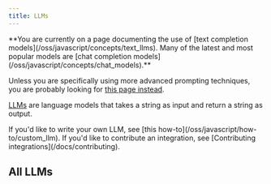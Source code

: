 ```yaml
---
title: LLMs
---
```


<Warning>
**You are currently on a page documenting the use of [text completion models](/oss/javascript/concepts/text_llms). Many of the latest and most popular models are [chat completion models](/oss/javascript/concepts/chat_models).**


Unless you are specifically using more advanced prompting techniques, you are probably looking for [this page instead](/oss/javascript/integrations/chat/).
</Warning>

[LLMs](docs/concepts/#llms) are language models that takes a string as input and return a string as output.

<Info>
If you'd like to write your own LLM, see [this how-to](/oss/javascript/how-to/custom_llm). If you'd like to contribute an integration, see [Contributing integrations](/docs/contributing).
</Info>

## All LLMs

<Columns cols={3}>
  <Card
    title="AI21"
    icon="link"
    href="/oss/javascript/integrations/llms/ai21"
    arrow="true"
    cta="View guide"
  >
  </Card>
  <Card
    title="AlephAlpha"
    icon="link"
    href="/oss/javascript/integrations/llms/aleph_alpha"
    arrow="true"
    cta="View guide"
  >
  </Card>
  <Card
    title="Arcjet Redact"
    icon="link"
    href="/oss/javascript/integrations/llms/arcjet"
    arrow="true"
    cta="View guide"
  >
  </Card>
  <Card
    title="AWS SageMakerEndpoint"
    icon="link"
    href="/oss/javascript/integrations/llms/aws_sagemaker"
    arrow="true"
    cta="View guide"
  >
  </Card>
  <Card
    title="Azure OpenAI"
    icon="link"
    href="/oss/javascript/integrations/llms/azure"
    arrow="true"
    cta="View guide"
  >
  </Card>
  <Card
    title="Bedrock"
    icon="link"
    href="/oss/javascript/integrations/llms/bedrock"
    arrow="true"
    cta="View guide"
  >
  </Card>
  <Card
    title="ChromeAI"
    icon="link"
    href="/oss/javascript/integrations/llms/chrome_ai"
    arrow="true"
    cta="View guide"
  >
  </Card>
  <Card
    title="Cloudflare Workers AI"
    icon="link"
    href="/oss/javascript/integrations/llms/cloudflare_workersai"
    arrow="true"
    cta="View guide"
  >
  </Card>
  <Card
    title="Cohere"
    icon="link"
    href="/oss/javascript/integrations/llms/cohere"
    arrow="true"
    cta="View guide"
  >
  </Card>
  <Card
    title="Deep Infra"
    icon="link"
    href="/oss/javascript/integrations/llms/deep_infra"
    arrow="true"
    cta="View guide"
  >
  </Card>
  <Card
    title="Fireworks"
    icon="link"
    href="/oss/javascript/integrations/llms/fireworks"
    arrow="true"
    cta="View guide"
  >
  </Card>
  <Card
    title="Friendli"
    icon="link"
    href="/oss/javascript/integrations/llms/friendli"
    arrow="true"
    cta="View guide"
  >
  </Card>
  <Card
    title="Google Vertex AI"
    icon="link"
    href="/oss/javascript/integrations/llms/google_vertex_ai"
    arrow="true"
    cta="View guide"
  >
  </Card>
  <Card
    title="Gradient AI"
    icon="link"
    href="/oss/javascript/integrations/llms/gradient_ai"
    arrow="true"
    cta="View guide"
  >
  </Card>
  <Card
    title="HuggingFaceInference"
    icon="link"
    href="/oss/javascript/integrations/llms/huggingface_inference"
    arrow="true"
    cta="View guide"
  >
  </Card>
  <Card
    title="IBM watsonx.ai"
    icon="link"
    href="/oss/javascript/integrations/llms/ibm"
    arrow="true"
    cta="View guide"
  >
  </Card>
  <Card
    title="JigsawStack Prompt Engine"
    icon="link"
    href="/oss/javascript/integrations/llms/jigsawstack"
    arrow="true"
    cta="View guide"
  >
  </Card>
  <Card
    title="Layerup Security"
    icon="link"
    href="/oss/javascript/integrations/llms/layerup_security"
    arrow="true"
    cta="View guide"
  >
  </Card>
  <Card
    title="Llama CPP"
    icon="link"
    href="/oss/javascript/integrations/llms/llama_cpp"
    arrow="true"
    cta="View guide"
  >
  </Card>
  <Card
    title="MistralAI"
    icon="link"
    href="/oss/javascript/integrations/llms/mistral"
    arrow="true"
    cta="View guide"
  >
  </Card>
  <Card
    title="Ollama"
    icon="link"
    href="/oss/javascript/integrations/llms/ollama"
    arrow="true"
    cta="View guide"
  >
  </Card>
  <Card
    title="OpenAI"
    icon="link"
    href="/oss/javascript/integrations/llms/openai"
    arrow="true"
    cta="View guide"
  >
  </Card>
  <Card
    title="RaycastAI"
    icon="link"
    href="/oss/javascript/integrations/llms/raycast"
    arrow="true"
    cta="View guide"
  >
  </Card>
  <Card
    title="Replicate"
    icon="link"
    href="/oss/javascript/integrations/llms/replicate"
    arrow="true"
    cta="View guide"
  >
  </Card>
  <Card
    title="Together AI"
    icon="link"
    href="/oss/javascript/integrations/llms/together"
    arrow="true"
    cta="View guide"
  >
  </Card>
  <Card
    title="Writer"
    icon="link"
    href="/oss/javascript/integrations/llms/writer"
    arrow="true"
    cta="View guide"
  >
  </Card>
  <Card
    title="YandexGPT"
    icon="link"
    href="/oss/javascript/integrations/llms/yandex"
    arrow="true"
    cta="View guide"
  >
  </Card>
</Columns>
